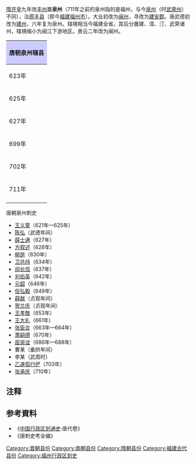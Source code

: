 {{福建历史}}
[[隋|隋]][[开皇|开皇]]九年改[[闽州|丰州]]置'''泉州'''（711年之前的泉州指的是福州，与今[[泉州|泉州]]（时[[武荣州|武荣州]]）不同），治[[原丰县|原丰县]]（即今[[福建|福建]][[福州市|福州市]]）。大业初改为[[闽州|闽州]]，寻改为[[建安郡|建安郡]]。唐武德初改为[[建州_(唐朝)|建州]]，六年复为泉州。辖境相当今福建全省。其后分置建、漳、汀、武荣诸州，辖境缩小为闽江下游地区。景云二年改为闽州。

{| align=center class="wikitable" style="width:600px; text-align:center"
|-
!colspan="2" style="background:#ccccff"|'''唐朝泉州辖县'''
|-
|623年||[[闽县|闽县]]、[[新宁县|新宁县]]<ref>今[[福建省|福建省]][[长乐市|长乐市]][[古槐镇|古槐镇]]</ref>（改名[[长乐县|长乐县]]）、[[温麻县|温麻县]]<ref>今[[福建省|福建省]][[连江县_(中华人民共和国)|连江县]][[敖江镇|敖江镇]]白沙村</ref>（改名[[连江县|连江县]]）、[[侯官县|侯官县]]<ref>今[[福建省|福建省]][[闽侯县|闽侯县]][[上街镇|上街镇]]侯官市</ref>（废除[[长溪县|长溪县]]<ref name="#1">今[[福建省|福建省]][[霞浦县|霞浦县]][[松城镇|松城镇]]</ref>）
|-
|625年||[[闽县|闽县]]、[[长乐县|长乐县]]、[[连江县|连江县]]（废除[[侯官县|侯官县]]）
|-
|627年||[[闽县|闽县]]、[[长乐县|长乐县]]、[[连江县|连江县]]（[[南安县|南安县]]、[[龙溪县|龙溪县]]、[[莆田县|莆田县]]来属）
|-
|699年||[[闽县|闽县]]、[[长乐县|长乐县]]、[[连江县|连江县]]（[[南安县|南安县]]、[[龙溪县|龙溪县]]、[[莆田县|莆田县]]改属[[武荣州|武荣州]]，新增[[万安县|万安县]]<ref>今[[福建省|福建省]][[福清市|福清市]]</ref>）
|-
|702年||[[闽县|闽县]]、[[长乐县|长乐县]]、[[连江县|连江县]]、[[万安县|万安县]]（新增[[侯官县|侯官县]]<ref>今[[福建省|福建省]][[闽侯县|闽侯县]][[上街镇|上街镇]]侯官村</ref>、[[温麻县|温麻县]]<ref name="#1"/>）
|-
|711年||[[闽县|闽县]]、[[长乐县|长乐县]]、[[连江县|连江县]]、[[万安县|万安县]]、[[侯官县|侯官县]]、[[温麻县|温麻县]]
|-
|}
;唐朝泉州刺史
*[[王义童|王义童]]（621年—625年）
*[[陈弘|陈弘]]（武德年间）
*[[薛士通|薛士通]]（627年）
*[[方叙述|方叙述]]（628年）
*[[柳逖|柳逖]]（630年）
*[[卫总持|卫总持]]（634年）
*[[阎长信|阎长信]]（637年）
*[[刘伯英|刘伯英]]（642年）
*[[元韶|元韶]]（646年）
*[[任弘毅|任弘毅]]（649年）
*[[薛献|薛献]]（贞观年间）
*[[贺兰庆|贺兰庆]]（贞观年间）
*[[王孝敬|王孝敬]]（653年）
*[[王大礼|王大礼]]（661年）
*[[张臣合|张臣合]]（663年—664年）
*[[萧嗣德|萧嗣德]]（670年）
*[[屈突诠|屈突诠]]（686年—688年）
*曹某（垂拱年间）
*李某（武周时）
*[[乙速孤行俨|乙速孤行俨]]（703年）
*[[张承庆|张承庆]]（710年）

== 注释 ==
{{reflist}}
== 参考資料 ==
* 《[[中国行政区划通史|中国行政区划通史]]·唐代卷》
* 《唐刺史考全编》
{{DEFAULTSORT:Q}}
[[Category:晋朝县份|Category:晋朝县份]]
[[Category:南朝县份|Category:南朝县份]]
[[Category:隋朝县份|Category:隋朝县份]]
[[Category:福建古代县份|Category:福建古代县份]]
[[Category:福州行政区划史|Category:福州行政区划史]]